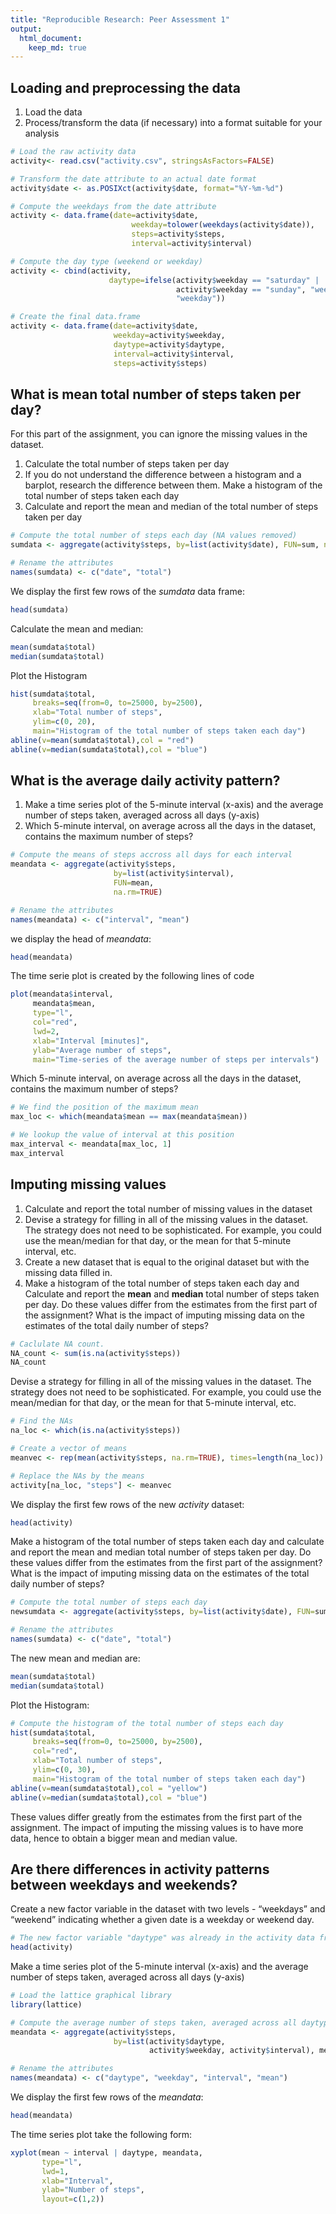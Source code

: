 ```yaml
---
title: "Reproducible Research: Peer Assessment 1"
output: 
  html_document:
    keep_md: true
---
```



## Loading and preprocessing the data

1. Load the data
2. Process/transform the data (if necessary) into a format suitable for your analysis

```r
# Load the raw activity data
activity<- read.csv("activity.csv", stringsAsFactors=FALSE)
```

```r
# Transform the date attribute to an actual date format
activity$date <- as.POSIXct(activity$date, format="%Y-%m-%d")

# Compute the weekdays from the date attribute
activity <- data.frame(date=activity$date, 
                           weekday=tolower(weekdays(activity$date)), 
                           steps=activity$steps, 
                           interval=activity$interval)

# Compute the day type (weekend or weekday)
activity <- cbind(activity, 
                      daytype=ifelse(activity$weekday == "saturday" | 
                                     activity$weekday == "sunday", "weekend", 
                                     "weekday"))

# Create the final data.frame
activity <- data.frame(date=activity$date, 
                       weekday=activity$weekday, 
                       daytype=activity$daytype, 
                       interval=activity$interval,
                       steps=activity$steps)
```

## What is mean total number of steps taken per day?

For this part of the assignment, you can ignore the missing values in the dataset.

1. Calculate the total number of steps taken per day
2. If you do not understand the difference between a histogram and a barplot, research the difference between them. Make a histogram of the total number of steps taken each day
3. Calculate and report the mean and median of the total number of steps taken per day


```r
# Compute the total number of steps each day (NA values removed)
sumdata <- aggregate(activity$steps, by=list(activity$date), FUN=sum, na.rm=TRUE)

# Rename the attributes
names(sumdata) <- c("date", "total")
```

We display the first few rows of the *sumdata* data frame:

```r
head(sumdata)
```

Calculate the mean and median:

```r
mean(sumdata$total)
median(sumdata$total)
```

Plot the Histogram

```r
hist(sumdata$total, 
     breaks=seq(from=0, to=25000, by=2500),
     xlab="Total number of steps", 
     ylim=c(0, 20), 
     main="Histogram of the total number of steps taken each day")
abline(v=mean(sumdata$total),col = "red")
abline(v=median(sumdata$total),col = "blue")
```

## What is the average daily activity pattern?

1. Make a time series plot of the 5-minute interval (x-axis) and the average number of steps taken, averaged across all days (y-axis)
2. Which 5-minute interval, on average across all the days in the dataset, contains the maximum number of steps?
```r
# Compute the means of steps accross all days for each interval
meandata <- aggregate(activity$steps, 
                       by=list(activity$interval), 
                       FUN=mean, 
                       na.rm=TRUE)

# Rename the attributes
names(meandata) <- c("interval", "mean")
```

we display the head of *meandata*:

```r
head(meandata)
```

The time serie plot is created by the following lines of code

```r
plot(meandata$interval, 
     meandata$mean, 
     type="l", 
     col="red", 
     lwd=2, 
     xlab="Interval [minutes]", 
     ylab="Average number of steps", 
     main="Time-series of the average number of steps per intervals")

```

Which 5-minute interval, on average across all the days in the dataset, contains the maximum number of steps?

```r
# We find the position of the maximum mean
max_loc <- which(meandata$mean == max(meandata$mean))

# We lookup the value of interval at this position
max_interval <- meandata[max_loc, 1]
max_interval
```

## Imputing missing values

1. Calculate and report the total number of missing values in the dataset
2. Devise a strategy for filling in all of the missing values in the dataset. The strategy does not need to be sophisticated. For example, you could use the mean/median for that day, or the mean for that 5-minute interval, etc.
3. Create a new dataset that is equal to the original dataset but with the missing data filled in.
4. Make a histogram of the total number of steps taken each day and Calculate and report the **mean** and **median** total number of steps taken per day. Do these values differ from the estimates from the first part of the assignment? What is the impact of imputing missing data on the estimates of the total daily number of steps?

```r
# Caclulate NA count.
NA_count <- sum(is.na(activity$steps))
NA_count
```

Devise a strategy for filling in all of the missing values in the dataset. The strategy does not need to be sophisticated. For example, you could use the mean/median for that day, or the mean for that 5-minute interval, etc.

```r
# Find the NAs
na_loc <- which(is.na(activity$steps))

# Create a vector of means
meanvec <- rep(mean(activity$steps, na.rm=TRUE), times=length(na_loc))

# Replace the NAs by the means
activity[na_loc, "steps"] <- meanvec
```

We display the first few rows of the new *activity* dataset:

```r
head(activity)
```

Make a histogram of the total number of steps taken each day and calculate and report the mean and median total number of steps taken per day. Do these values differ from the estimates from the first part of the assignment? What is the impact of imputing missing data on the estimates of the total daily number of steps?

```r
# Compute the total number of steps each day
newsumdata <- aggregate(activity$steps, by=list(activity$date), FUN=sum)

# Rename the attributes
names(sumdata) <- c("date", "total")
```

The new mean and median are:
```r
mean(sumdata$total)
median(sumdata$total)
```
Plot the Histogram: 

```r
# Compute the histogram of the total number of steps each day
hist(sumdata$total, 
     breaks=seq(from=0, to=25000, by=2500),
     col="red", 
     xlab="Total number of steps", 
     ylim=c(0, 30), 
     main="Histogram of the total number of steps taken each day")
abline(v=mean(sumdata$total),col = "yellow")
abline(v=median(sumdata$total),col = "blue")
```

These values differ greatly from the estimates from the first part of the assignment. The impact of imputing the missing values is to have more data, hence to obtain a bigger mean and median value.


## Are there differences in activity patterns between weekdays and weekends?

Create a new factor variable in the dataset with two levels - “weekdays” and “weekend” indicating whether a given date is a weekday or weekend day.

```r
# The new factor variable "daytype" was already in the activity data frame
head(activity)
```

Make a time series plot of the 5-minute interval (x-axis) and the average number of steps taken, averaged across all days (y-axis)

```r
# Load the lattice graphical library
library(lattice)

# Compute the average number of steps taken, averaged across all daytype variable
meandata <- aggregate(activity$steps, 
                       by=list(activity$daytype, 
                               activity$weekday, activity$interval), mean)

# Rename the attributes
names(meandata) <- c("daytype", "weekday", "interval", "mean")
```

We display the first few rows of the *meandata*:

```r
head(meandata)
```

The time series plot take the following form:

```r
xyplot(mean ~ interval | daytype, meandata, 
       type="l", 
       lwd=1, 
       xlab="Interval", 
       ylab="Number of steps", 
       layout=c(1,2))
```
